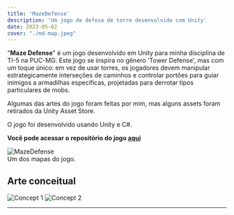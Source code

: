 ```yaml
---
title: 'MazeDefense'
description: 'Um jogo de defesa de torre desenvolvido com Unity'
date: 2023-05-02
cover: "./md-map.jpeg"
---
```

"**Maze Defense**" é um jogo desenvolvido em Unity para minha disciplina de TI-5 na PUC-MG. Este jogo se inspira no gênero 'Tower Defense', mas com um toque único: em vez de usar torres, os jogadores devem manipular estrategicamente interseções de caminhos e controlar portões para guiar inimigos a armadilhas específicas, projetadas para derrotar tipos particulares de mobs.

Algumas das artes do jogo foram feitas por mim, mas alguns assets foram retirados da Unity Asset Store.

O jogo foi desenvolvido usando Unity e C#.

**Você pode acessar o repositório do jogo [aqui](https://github.com/mmarcolino/MazeDefense)**

![MazeDefense](md-path.gif)  
Um dos mapas do jogo.

## Arte conceitual
![Concept 1](./md-concept-1.jpeg)
![Concept 2](./md-concept-2.jpeg)


---
